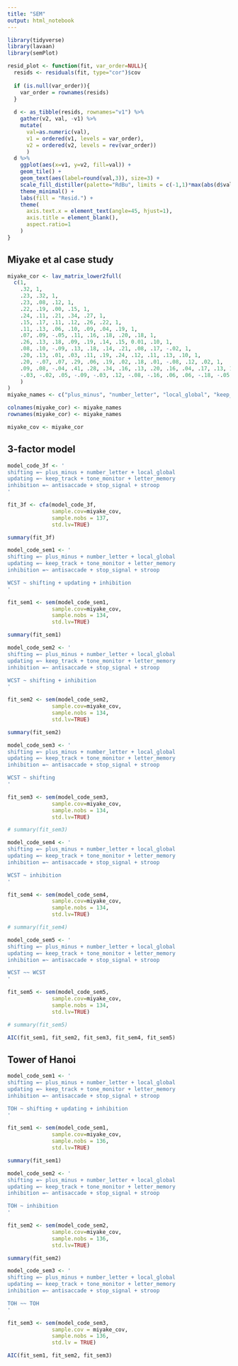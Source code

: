 ```yaml
---
title: "SEM"
output: html_notebook
---
```


```r
library(tidyverse)
library(lavaan)
library(semPlot)

resid_plot <- function(fit, var_order=NULL){
  resids <- residuals(fit, type="cor")$cov
  
  if (is.null(var_order)){
    var_order = rownames(resids)
  }
  
  d <- as_tibble(resids, rownames="v1") %>% 
    gather(v2, val, -v1) %>% 
    mutate(
      val=as.numeric(val),
      v1 = ordered(v1, levels = var_order),
      v2 = ordered(v2, levels = rev(var_order))
      )
  d %>% 
    ggplot(aes(x=v1, y=v2, fill=val)) +
    geom_tile() +
    geom_text(aes(label=round(val,3)), size=3) +
    scale_fill_distiller(palette="RdBu", limits = c(-1,1)*max(abs(d$val)) ) +
    theme_minimal() +
    labs(fill = "Resid.") +
    theme(
      axis.text.x = element_text(angle=45, hjust=1),
      axis.title = element_blank(),
      aspect.ratio=1
    )
}

```

## Miyake et al case study

```r
miyake_cor <- lav_matrix_lower2full(
  c(1,
    .32, 1,
    .23, .32, 1,
    .23, .08, .12, 1,
    .22, .19, .00, .15, 1,
    .24, .11, .21, .34, .27, 1,
    .15, .17, .11, .12, .26, .22, 1,
    .11, .13, .06, .10, .09, .04, .19, 1,
    .07, .09, -.05, .11, .16, .18, .20, .18, 1,
    .26, .13, .18, .09, .19, .14, .15, 0.01, .10, 1,
    .08, .10, -.09, .13, .18, .14, .21, .08, .17, -.02, 1,
    .20, .13, .01, .03, .11, .19, .24, .12, .11, .13, .10, 1,
    .20, -.07, .07, .29, .06, .19, .02, .18, .01, -.08, .12, .02, 1,
    .09, .08, -.04, .41, .28, .34, .16, .13, .20, .16, .04, .17, .13, 1,
    -.03, -.02, .05, -.09, -.03, .12, -.08, -.16, .06, .06, -.18, -.05, -.09, -.14, 1
    )
)
miyake_names <- c("plus_minus", "number_letter", "local_global", "keep_track", "tone_monitor", "letter_memory", "antisaccade", "stop_signal", "stroop", "WCST", "TOH", "RNG_1", "RNG_2", "op_span", "dual_task")

colnames(miyake_cor) <- miyake_names
rownames(miyake_cor) <- miyake_names

miyake_cov <- miyake_cor
```

## 3-factor model

```r
model_code_3f <- '
shifting =~ plus_minus + number_letter + local_global
updating =~ keep_track + tone_monitor + letter_memory
inhibition =~ antisaccade + stop_signal + stroop
'

fit_3f <- cfa(model_code_3f, 
              sample.cov=miyake_cov, 
              sample.nobs = 137, 
              std.lv=TRUE)

summary(fit_3f)
```


```r
model_code_sem1 <- '
shifting =~ plus_minus + number_letter + local_global
updating =~ keep_track + tone_monitor + letter_memory
inhibition =~ antisaccade + stop_signal + stroop

WCST ~ shifting + updating + inhibition
'

fit_sem1 <- sem(model_code_sem1, 
              sample.cov=miyake_cov, 
              sample.nobs = 134, 
              std.lv=TRUE)

summary(fit_sem1)
```

```r
model_code_sem2 <- '
shifting =~ plus_minus + number_letter + local_global
updating =~ keep_track + tone_monitor + letter_memory
inhibition =~ antisaccade + stop_signal + stroop

WCST ~ shifting + inhibition
'

fit_sem2 <- sem(model_code_sem2, 
              sample.cov=miyake_cov, 
              sample.nobs = 134, 
              std.lv=TRUE)

summary(fit_sem2)
```
```r
model_code_sem3 <- '
shifting =~ plus_minus + number_letter + local_global
updating =~ keep_track + tone_monitor + letter_memory
inhibition =~ antisaccade + stop_signal + stroop

WCST ~ shifting
'

fit_sem3 <- sem(model_code_sem3, 
              sample.cov=miyake_cov, 
              sample.nobs = 134, 
              std.lv=TRUE)

# summary(fit_sem3)
```

```r
model_code_sem4 <- '
shifting =~ plus_minus + number_letter + local_global
updating =~ keep_track + tone_monitor + letter_memory
inhibition =~ antisaccade + stop_signal + stroop

WCST ~ inhibition
'

fit_sem4 <- sem(model_code_sem4, 
              sample.cov=miyake_cov, 
              sample.nobs = 134, 
              std.lv=TRUE)

# summary(fit_sem4)
```

```r
model_code_sem5 <- '
shifting =~ plus_minus + number_letter + local_global
updating =~ keep_track + tone_monitor + letter_memory
inhibition =~ antisaccade + stop_signal + stroop

WCST ~~ WCST
'

fit_sem5 <- sem(model_code_sem5, 
              sample.cov=miyake_cov, 
              sample.nobs = 134, 
              std.lv=TRUE)

# summary(fit_sem5)
```

```r
AIC(fit_sem1, fit_sem2, fit_sem3, fit_sem4, fit_sem5)
```

## Tower of Hanoi

```r
model_code_sem1 <- '
shifting =~ plus_minus + number_letter + local_global
updating =~ keep_track + tone_monitor + letter_memory
inhibition =~ antisaccade + stop_signal + stroop

TOH ~ shifting + updating + inhibition
'

fit_sem1 <- sem(model_code_sem1, 
              sample.cov=miyake_cov, 
              sample.nobs = 136, 
              std.lv=TRUE)

summary(fit_sem1)
```

```r
model_code_sem2 <- '
shifting =~ plus_minus + number_letter + local_global
updating =~ keep_track + tone_monitor + letter_memory
inhibition =~ antisaccade + stop_signal + stroop

TOH ~ inhibition
'

fit_sem2 <- sem(model_code_sem2, 
              sample.cov=miyake_cov, 
              sample.nobs = 136, 
              std.lv=TRUE)

summary(fit_sem2)
```

```r
model_code_sem3 <- '
shifting =~ plus_minus + number_letter + local_global
updating =~ keep_track + tone_monitor + letter_memory
inhibition =~ antisaccade + stop_signal + stroop

TOH ~~ TOH
'

fit_sem3 <- sem(model_code_sem3, 
              sample.cov = miyake_cov, 
              sample.nobs = 136, 
              std.lv = TRUE)

```

```r
AIC(fit_sem1, fit_sem2, fit_sem3)
```







